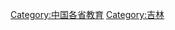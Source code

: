 {{Catnav|頁面分類|各種主題的頁面分類|依中国各省来作的分类|中国各省教育}}
{{commonscat|Education in Jilin}}
[[Category:中国各省教育|Category:中国各省教育]]
[[Category:吉林|Category:吉林]]